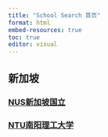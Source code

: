 ```yaml
---
title: "School Search 首页"
format: html
embed-resources: true
toc: true
editor: visual
---
```


## 新加坡

### [NUS新加坡国立](NUS.html)

### [NTU南阳理工大学](/NTU.html)

